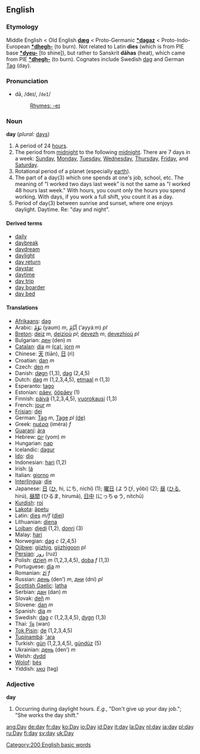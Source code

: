 ==English==

{{rank|def|might|being|114|day|through|himself|go}}

===Etymology===
Middle English < Old English '''[[dæg]]''' < Proto-Germanic '''[[*dagaz]]''' < Proto-Indo-European '''[[*dhegh-]]''' (to burn). Not related to Latin '''dies''' (which is from PIE base '''[[*dyeu-]]''' [to shine]), but rather to Sanskrit '''dāhas''' (heat), which came from PIE '''[[*dhegh-]]''' (to burn). Cognates include Swedish [[dag]] and German [[Tag]] (day).

===Pronunciation===
*dā, /deɪ/, /<tt>deI</tt>/
*:[[Rhymes:English:-eɪ|Rhymes: -eɪ]]

===Noun===
'''day''' (''plural:'' [[days]])

#A period of 24 [[hour]]s.
#The period from [[midnight]] to the following [[midnight]]. There are 7 days in a week: [[Sunday]], [[Monday]], [[Tuesday]], [[Wednesday]], [[Thursday]], [[Friday]], and [[Saturday]].
#Rotational period of a planet (especially [[earth]]).
#The part of a day(3) which one spends at one's job, school, etc. The meaning of "I worked two days last week" is not the same as "I worked 48 hours last week." With hours, you count only the hours you spend working. With days, if you work a full shift, you count it as a day.
#Period of day(3) between sunrise and sunset, where one enjoys daylight. Daytime. Re: "day and night".

====Derived terms====
*[[daily]]
*[[daybreak]]
*[[daydream]]
*[[daylight]]
*[[day return]]
*[[daystar]]
*[[daytime]]
*[[day trip]]
*[[day boarder]]
*[[day bed]]

====Translations====
*[[Afrikaans]]: [[dag]]
*Arabic: [[يوم|يَوْمٌ]] (yaum) ''m'', [[ايام|أيَّامٌ]] (’ayyáːm) ''pl''
*[[Breton]]: [[deiz]] ''m'', [[deiz]]ioù ''pl''; [[devezh]] ''m'', [[devezh]]ioù ''pl''
*Bulgarian: [[ден]] (den) ''m''
*[[Catalan]]: [[dia]] ''m'' [[:ca:dia|(ca)]], [[jorn]] ''m''
*Chinese: [[天]] (tiān), [[日]] (rì)
*Croatian: [[dan#Croatian|dan]] ''m''
*Czech: [[den]] ''m''
*Danish: [[døgn]] (1,3), [[dag]] (2,4,5)
*Dutch: [[dag]] ''m'' (1,2,3,4,5), [[etmaal]] ''n'' (1,3)
*Esperanto: [[tago]]
*Estonian: [[päev]], [[ööpäev]] (1)
*Finnish: [[päivä]] (1,2,3,4,5), [[vuorokausi]] (1,3)
*French: [[jour]] ''m''
*[[Frisian]]: [[dei]]
*German: [[Tag#German|Tag]] ''m'', [[Tage]] ''pl'' [[:de:Tag|(de)]] 
*Greek: [[ημέρα]] (iméra) ''f''
*[[Guaraní]]: [[ára]]
*Hebrew: [[יום]] (yom) ''m''
*Hungarian: [[nap#Hungarian|nap]]
*Icelandic: [[dagur]]
*[[Ido]]: [[dio]]
*Indonesian: [[hari]] (1,2)
*Irish: [[lá]]
*Italian: [[giorno]] ''m''
*[[Interlingua]]: [[die]]
*Japanese: [[日]] ([[ひ]], hi, にち, nichí) (1); [[曜日]] (ようび, yōbi) (2); [[昼]] ([[ひる]], hirú), [[昼間]] (ひるま, hirumá), [[日中]] (にっちゅう, nítchū)
*[[Kurdish]]: [[roj]]
*[[Lakota]]: [[ãpetu]]
*Latin: [[dies]] ''m/f'' ([[diei]])
*Lithuanian: [[diena]]
*[[Lojban]]: [[djedi]] (1,2), [[donri]] (3)
*Malay: [[hari]]
*Norwegian: [[:no:dag|dag]] ''c'' (2,4,5)
*[[Ojibwe]]: [[giizhig]], [[giizhigoon]] ''pl''
*[[Persian]]: [[روز]] (ruz)
*Polish: [[dzień]] ''m'' (1,2,3,4,5), [[doba]] ''f'' (1,3) 
*Portuguese: [[dia]] ''m''
*Romanian: [[zi]] ''f''
*Russian: [[день]] (den’) ''m'', [[дни]] (dni) ''pl''
*[[Scottish Gaelic]]: [[latha]]
*Serbian: [[дан]] (dan) ''m''
*Slovak: [[deň]] ''m''
*Slovene: [[dan#Slovene|dan]] ''m''
*Spanish: [[día]] ''m''
*Swedish: [[dag]] ''c'' (1,2,3,4,5), [[dygn]] (1,3)
*Thai: [[วัน]] (wan)
*[[Tok Pisin]]: [[de#Tok Pisin|de]] (1,2,3,4,5)
*[[Tupinambá]]: [['ara]]
*Turkish: [[gün]] (1,2,3,4,5), [[gündüz]] (5)
*Ukrainian: [[день]] (den’) ''m''
*Welsh: [[dydd]]
*[[Wolof]]: [[bés]]
*Yiddish: [[טאָג|טאג]] (təg)

===Adjective===
'''day''' <!--"Day" is NEVER an adjective, it is always a noun.-->

#Occurring during daylight hours. ''E.g.'', "Don't give up your day job."; "She works the day shift."
<!--NOTE: These are not adjectives at all, but noun used as modifiers. It's just like German "Herzbube" (knave of hearts) versus "herzlicher Bube" (hearty knave). The adjectives for "day" are "diurnal," "daily," etc.-->

[[Category:200 English basic words]]

[[ang:Day]]
[[de:day]]
[[fr:day]]
[[ko:Day]]
[[io:Day]]
[[id:Day]]
[[it:day]]
[[la:Day]]
[[nl:day]]
[[ja:day]]
[[pl:day]]
[[ru:Day]]
[[fi:day]]
[[sv:day]]
[[uk:Day]]